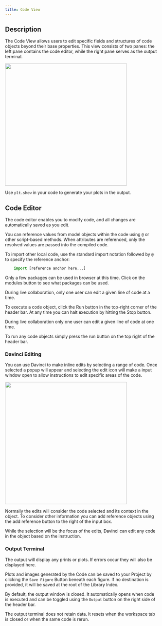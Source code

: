 ```yaml
---
title: Code View
---
```


## Description  
The Code View allows users to edit specific fields and structures of code objects beyond their base properties. This view consists of two panes: the left pane contains the code editor, while the right pane serves as the output terminal.  

<Frame>
    <img height="400" noZoom src="/images/workspace_example_code.jpg" />  
</Frame>

<Note>Use `plt.show` in your code to generate your plots in the output.</Note>  

## Code Editor  
The code editor enables you to modify code, and all changes are automatically saved as you edit.  

You can reference values from model objects within the code using `@` or other script-based methods. When attributes are referenced, only the resolved values are passed into the compiled code.  

To import other local code, use the standard import notation followed by `@` to specify the reference anchor:  

```.py
    import [reference anchor here...]
``` 

<Note>Only a few packages can be used in browser at this time. Click on the modules button to see what packages can be used.</Note>

<Note>During live collaboration, only one user can edit a given line of code at a time.</Note>

To execute a code object, click the Run button in the top-right corner of the header bar. At any time you can halt execution by hitting the Stop button.

<Note>During live collaboration only one user can edit a given line of code at one time.</Note>

To run any code objects simply press the run button on the top right of the header bar.

### Davinci Editing
You can use Davinci to make inline edits by selecting a range of code. Once selected a popup will appear and selecting the edit icon will make a input window open to allow instructions to edit specific areas of the code.

<Frame>
<img height="400" noZoom src="/images/workspace_example_code_aiEdit.jpg" /> 
</Frame>

Normally the edits will consider the code selected and its context in the object. To consider other information you can add reference objects using the add reference button to the right of the input box.

While the selection will be the focus of the edits, Davinci can edit any code in the object based on the instruction.

### Output Terminal
The output will display any prints or plots. If errors occur they will also be displayed here. 

Plots and images generated by the Code can be saved to your Project by clicking the `Save Figure` Button beneath each figure. If no destination is provided, it will be saved at the root of the Library Index.


<Info>By default, the output window is closed. It automatically opens when code is executed and can be toggled using the `Output` button on the right side of the header bar.</Info>

<Note>The output terminal does not retain data. It resets when the workspace tab is closed or when the same code is rerun.</Note>